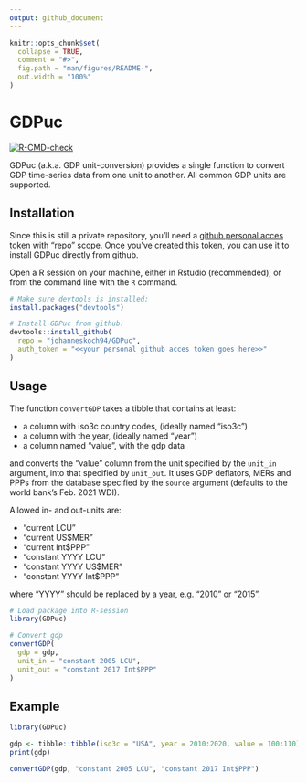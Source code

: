 ```yaml
---
output: github_document
---
```


<!-- README.md is generated from README.Rmd. Please edit that file -->

```r
knitr::opts_chunk$set(
  collapse = TRUE,
  comment = "#>",
  fig.path = "man/figures/README-",
  out.width = "100%"
)
```

# GDPuc

<!-- badges: start -->

[![R-CMD-check](https://github.com/johanneskoch94/GDPuc/actions/workflows/R-CMD-check.yaml/badge.svg)](https://github.com/johanneskoch94/GDPuc/actions/workflows/R-CMD-check.yaml)

<!-- badges: end -->

GDPuc (a.k.a. GDP unit-conversion) provides a single function to convert GDP time-series data from one unit to another. All common GDP units are supported.

## Installation

Since this is still a private repository, you'll need a [github personal acces token](https://docs.github.com/en/github/authenticating-to-github/creating-a-personal-access-token) with "repo" scope. Once you've created this token, you can use it to install GDPuc directly from github.

Open a R session on your machine, either in Rstudio (recommended), or from the command line with the `R` command.

```r
# Make sure devtools is installed:
install.packages("devtools")

# Install GDPuc from github:
devtools::install_github(
  repo = "johanneskoch94/GDPuc",
  auth_token = "<<your personal github acces token goes here>>"
)
```

## Usage

The function `convertGDP` takes a tibble that contains at least:

-   a column with iso3c country codes, (ideally named "iso3c")
-   a column with the year, (ideally named "year")
-   a column named "value", with the gdp data 

and converts the "value" column from the unit specified by the `unit_in` argument, into that specified by `unit_out`. 
It uses GDP deflators, MERs and PPPs from the database specified by the `source` argument (defaults to the world bank's Feb. 2021 WDI).  

Allowed in- and out-units are:

-   "current LCU"
-   "current US$MER"
-   "current Int$PPP"
-   "constant YYYY LCU"
-   "constant YYYY US$MER"
-   "constant YYYY Int$PPP"  

where "YYYY" should be replaced by a year, e.g. "2010" or "2015".

```r
# Load package into R-session
library(GDPuc)

# Convert gdp
convertGDP(
  gdp = gdp, 
  unit_in = "constant 2005 LCU", 
  unit_out = "constant 2017 Int$PPP"
)
```

## Example

```r
library(GDPuc)

gdp <- tibble::tibble(iso3c = "USA", year = 2010:2020, value = 100:110)
print(gdp)

convertGDP(gdp, "constant 2005 LCU", "constant 2017 Int$PPP")
```
